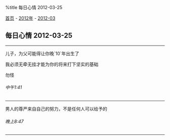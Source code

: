 %title 每日心情 2012-03-25

[[../../../index|首页]] - [[../index|2012年]] - [[index|2012-03]]
==每日心情 2012-03-25==
----
儿子，为父可能得让你晚`10`年出生了

我必须无牵无挂才能为你的将来打下坚实的基础

勿怪
======中午1:41======
----
男人的尊严来自自己的努力，不是任何人可以给予的
======晚上8:47======
----
